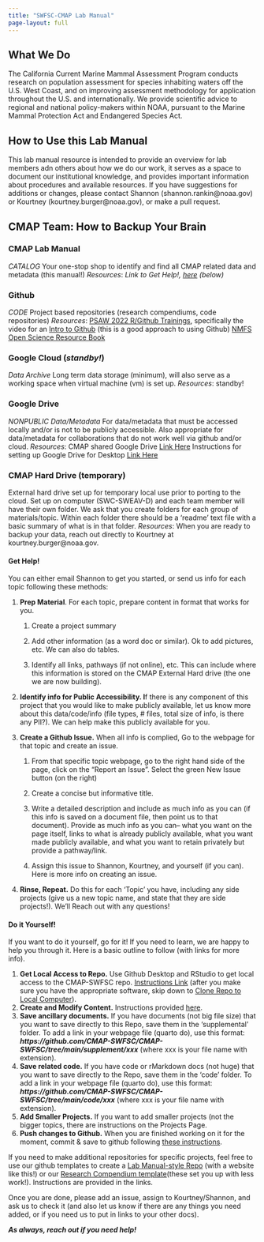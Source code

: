 ```yaml
---
title: "SWFSC-CMAP Lab Manual"
page-layout: full
---
```


## What We Do

The California Current Marine Mammal Assessment Program conducts research on population assessment for species inhabiting waters off the U.S. West Coast, and on improving assessment methodology for application throughout the U.S. and internationally. We provide scientific advice to regional and national policy-makers within NOAA, pursuant to the Marine Mammal Protection Act and Endangered Species Act.

## How to Use this Lab Manual

This lab manual resource is intended to provide an overview for lab members adn others about how we do our work, it serves as a space to document our institutional knowledge, and provides important information about procedures and available resources. If you have suggestions for additions or changes, please contact Shannon (shannon.rankin\@noaa.gov) or Kourtney (kourtney.burger\@noaa.gov), or make a pull request.

## CMAP Team: How to Backup Your Brain
### CMAP Lab Manual
*CATALOG* 
Your one-stop shop to identify and find all CMAP related data and metadata (this manual!)
*Resources*:
*Link to Get Help!, [here](https://cmap-swfsc.github.io/CMAP-SWFSC/#cmap-github-organization-and-lab-manual) (below)*

### Github
*CODE*
Project based repositories (research compendiums, code repositories)
*Resources*: 
[PSAW 2022 R/Github Trainings](https://rverse-tutorials.github.io/PSAW-2022/), specifically the video for an [Intro to Github](https://youtu.be/nNl8KqA57A0?feature=shared) (this is a good approach to using Github)
[NMFS Open Science Resource Book](https://nmfs-opensci.github.io/ResourceBook/)

### Google Cloud (*standby!*)
*Data Archive*
Long term data storage (minimum), will also serve as a working space when virtual machine (vm) is set up.
*Resources*:  standby!

### Google Drive
*NONPUBLIC Data/Metadata*
For data/metadata that must be accessed locally and/or is not to be publicly accessible. Also appropriate for data/metadata for collaborations that do not work well via github and/or cloud. 
*Resources*:
CMAP shared Google Drive [Link Here]()
Instructions for setting up Google Drive for Desktop [Link Here](https://sites.google.com/a/noaa.gov/nmfs-hq-helpdesk/google-drive-for-desktop)


### CMAP Hard Drive (temporary)
External hard drive set up for temporary local use prior to porting to the cloud. Set up on computer (SWC-SWEAV-D) and each team member will have their own folder. We ask that you create folders for each group of materials/topic. Within each folder there should be a 'readme' text file with a basic summary of what is in that folder. 
*Resources*:
When you are ready to backup your data, reach out directly to Kourtney at kourtney.burger\@noaa.gov.



#### Get Help!

You can either email Shannon to get you started, or send us info for each topic following these methods:

1.  **Prep Material**. For each topic, prepare content in format that works for you.

    1.  Create a project summary

    2.  Add other information (as a word doc or similar). Ok to add pictures, etc. We can also do tables.

    3.  Identify all links, pathways (if not online), etc. This can include where this information is stored on the CMAP External Hard drive (the one we are now building).

2.  **Identify info for Public Accessibility. I**f there is any component of this project that you would like to make publicly available, let us know more about this data/code/info (file types, \# files, total size of info, is there any PII?). We can help make this publicly available for you.

3.  **Create a Github Issue.** When all info is complied, Go to the webpage for that topic and create an issue.

    1.  From that specific topic webpage, go to the right hand side of the page, click on the "Report an Issue". Select the green New Issue button (on the right)

    2.  Create a concise but informative title.

    3.  Write a detailed description and include as much info as you can (if this info is saved on a document file, then point us to that document). Provide as much info as you can– what you want on the page itself, links to what is already publicly available, what you want made publicly available, and what you want to retain privately but provide a pathway/link.

    4.  Assign this issue to Shannon, Kourtney, and yourself (if you can). Here is more info on creating an issue.

4.  **Rinse, Repeat.** Do this for each 'Topic' you have, including any side projects (give us a new topic name, and state that they are side projects!). We'll Reach out with any questions!

#### Do it Yourself!

If you want to do it yourself, go for it! If you need to learn, we are happy to help you through it. Here is a basic outline to follow (with links for more info).

1.  **Get Local Access to Repo.** Use Github Desktop and RStudio to get local access to the CMAP-SWFSC repo. [Instructions Link](https://nmfs-ost.github.io/PAM-OpenScience/content/gettingStarted.html) (after you make sure you have the appropriate software, skip down to [Clone Repo to Local Computer](https://nmfs-ost.github.io/PAM-OpenScience/content/gettingStarted.html#clone-repository-to-local-computer)).
2.  **Create and Modify Content.** Instructions provided [here](https://nmfs-ost.github.io/PAM-OpenScience/content/createContent.html).
3.  **Save ancillary documents.** If you have documents (not big file size) that you want to save directly to this Repo, save them in the 'supplemental' folder. To add a link in your webpage file (quarto do), use this format: ***https://github.com/CMAP-SWFSC/CMAP-SWFSC/tree/main/supplement/xxx*** (where xxx is your file name with extension).
4.  **Save related code.** If you have code or rMarkdown docs (not huge) that you want to save directly to the Repo, save them in the 'code' folder. To add a link in your webpage file (quarto do), use this format: ***https://github.com/CMAP-SWFSC/CMAP-SWFSC/tree/main/code/xxx*** (where xxx is your file name with extension).
5.  **Add Smaller Projects.** If you want to add smaller projects (not the bigger topics, there are instructions on the Projects Page.
6.  **Push changes to Github.** When you are finished working on it for the moment, commit & save to github following [these instructions](https://nmfs-ost.github.io/PAM-OpenScience/content/gettingStarted.html#commit-push-to-github).

If you need to make additional repositories for specific projects, feel free to use our github templates to create a [Lab Manual-style Repo](https://nmfs-ost.github.io/PAM-OpenScience/content/labManual.html) (with a website like this!) or our [Research Compendium template](https://nmfs-ost.github.io/PAM-OpenScience/content/researchCompendium.html)(these set you up with less work!). Instructions are provided in the links.

Once you are done, please add an issue, assign to Kourtney/Shannon, and ask us to check it (and also let us know if there are any things you need added, or if you need us to put in links to your other docs).

***As always, reach out if you need help!***
